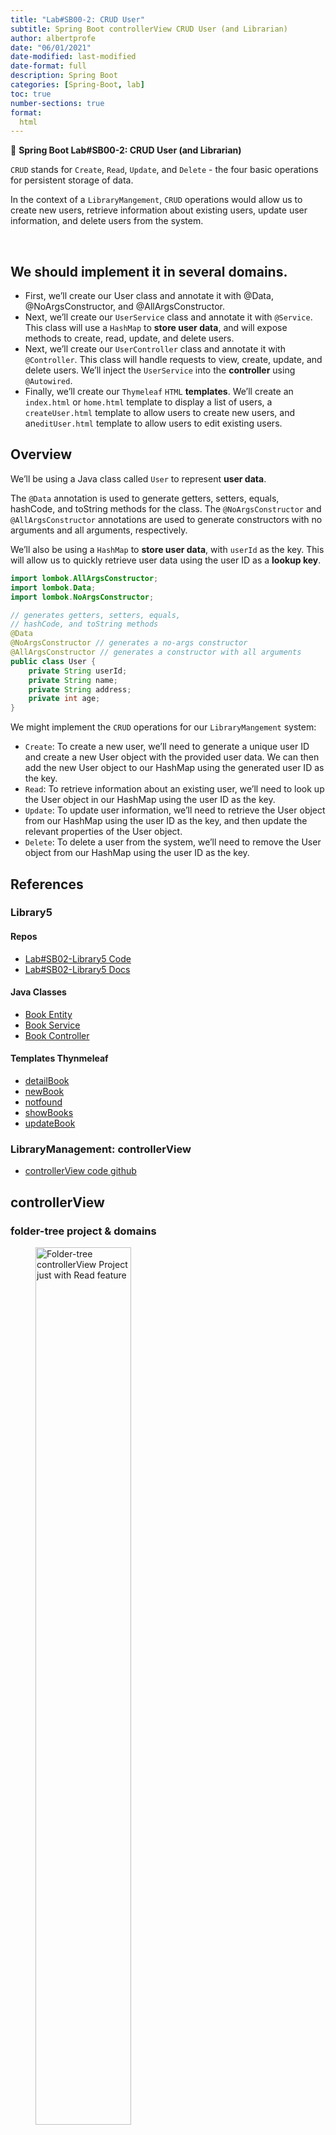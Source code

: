 ```yaml
---
title: "Lab#SB00-2: CRUD User"
subtitle: Spring Boot controllerView CRUD User (and Librarian)
author: albertprofe
date: "06/01/2021"
date-modified: last-modified
date-format: full
description: Spring Boot
categories: [Spring-Boot, lab]
toc: true
number-sections: true
format:
  html
---
```


::: {.labs}
📘 **Spring Boot Lab#SB00-2: CRUD User (and Librarian)**

``CRUD`` stands for ``Create``, ``Read``, ``Update``, and ``Delete`` - the four basic operations for persistent storage of data.

In the context of a ``LibraryMangement``, ``CRUD`` operations would allow us to create new users, retrieve information about existing users, update user information, and delete users from the system.

:::

</br>

::: {.callout-note}
## We should implement it in **several domains.**

- First, we'll create our User class and annotate it with @Data, @NoArgsConstructor, and @AllArgsConstructor.
- Next, we'll create our ``UserService`` class and annotate it with ``@Service``. This class will use a ``HashMap`` to **store user data**, and will expose methods to create, read, update, and delete users.
- Next, we'll create our ``UserController`` class and annotate it with ``@Controller``. This class will handle requests to view, create, update, and delete users. We'll inject the ``UserService`` into the **controller** using ``@Autowired``.
- Finally, we'll create our ``Thymeleaf`` ``HTML`` **templates**. We'll create an ``index.html`` or ``home.html`` template to display a list of users, a ``createUser.html`` template to allow users to create new users, and an`` editUser.html`` template to allow users to edit existing users.

:::


## Overview

We'll be using a Java class called ``User`` to represent **user data**.

::: {.column-margin}

The ``@Data`` annotation is used to generate getters, setters, equals, hashCode, and toString methods for the class. The ``@NoArgsConstructor`` and ``@AllArgsConstructor`` annotations are used to generate constructors with no arguments and all arguments, respectively.

:::

We'll also be using a ``HashMap`` to **store user data**, with ``userId`` as the key. This will allow us to quickly retrieve user data using the user ID as a **lookup key**.

```java
import lombok.AllArgsConstructor;
import lombok.Data;
import lombok.NoArgsConstructor;

// generates getters, setters, equals, 
// hashCode, and toString methods
@Data
@NoArgsConstructor // generates a no-args constructor
@AllArgsConstructor // generates a constructor with all arguments
public class User {
    private String userId;
    private String name;
    private String address;
    private int age;
}
```
We might implement the ``CRUD`` operations for our ``LibraryMangement`` system:

- ``Create``: To create a new user, we'll need to generate a unique user ID and create a new User object with the provided user data. We can then add the new User object to our HashMap using the generated user ID as the key.
- ``Read``: To retrieve information about an existing user, we'll need to look up the User object in our HashMap using the user ID as the key.
- ``Update``: To update user information, we'll need to retrieve the User object from our HashMap using the user ID as the key, and then update the relevant properties of the User object.
- ``Delete``: To delete a user from the system, we'll need to remove the User object from our HashMap using the user ID as the key.

## References 

### Library5

#### Repos

- [Lab#SB02-Library5 Code](https://github.com/AlbertProfe/cifojava2022-3/tree/master/library5){.external}
- [Lab#SB02-Library5 Docs](https://github.com/AlbertProfe/cifojava2022-3/wiki/Library5:-ThymeLeaf-Web-Project){.external}

#### Java Classes

- [Book Entity](https://github.com/AlbertProfe/cifojava2022-3/blob/master/library5/src/main/java/io/company/library/Book.java){.external}
- [Book Service](https://github.com/AlbertProfe/cifojava2022-3/blob/master/library5/src/main/java/io/company/library/BookService.java){.external}
- [Book Controller](https://github.com/AlbertProfe/cifojava2022-3/blob/master/library5/src/main/java/io/company/library/LibraryWebController.java){.external}

#### Templates Thynmeleaf

- [detailBook](https://github.com/AlbertProfe/cifojava2022-3/blob/master/library5/src/main/resources/templates/detailBook.html){.external}
- [newBook](https://github.com/AlbertProfe/cifojava2022-3/blob/master/library5/src/main/resources/templates/newBook.html){.external}
- [notfound](https://github.com/AlbertProfe/cifojava2022-3/blob/master/library5/src/main/resources/templates/notfound.html){.external}
- [showBooks](https://github.com/AlbertProfe/cifojava2022-3/blob/master/library5/src/main/resources/templates/showBooks.html){.external}
- [updateBook](https://github.com/AlbertProfe/cifojava2022-3/blob/master/library5/src/main/resources/templates/updateBook.html){.external}

### LibraryManagement: controllerView

- [controllerView code github](https://github.com/AlbertProfe/CifoJava2023/tree/master/controllerView){.external}

## controllerView

### folder-tree project & domains

![Folder-tree `controllerView` Project just with `Read` feature](/images/springboot/controllerView_read.png){width="60%"}

### Home

This cycle defines a `@Controller` class that handles requests to the `URL` `"/home"`. When a `request` is made, it adds the current date and time to the `model` object, and then `returns` **the name of the view to be rendered.** 

The view will have access to the "todayDate" attribute and can use it to display the current date and time.

```java
import org.springframework.stereotype.Controller;
import org.springframework.ui.Model;
import org.springframework.web.bind.annotation.RequestMapping;
import java.util.Date;

@Controller
public class HomeController {
    @RequestMapping("/home")
    public String gethome(Model model){

        model.addAttribute("todayDate", new Date().toString());
        return "home";
    }

}
```
:::{.column-margin}

![render html chrome: /home](/images/springboot/viewController1.png){width="60%"}
:::

## CRUD: read

### Users

The cycle request-response relies in the `@Controller` class called `UserController`, which `maps` `requests` to the `"/user/users" URL`. 

It uses an `@Autowired` `UserService` to `fetch` a **list of users and adds them to the `model`**, before returning a view called `"user/users".`


``` java
package com.example.myFirstSpring.controller;

import com.example.myFirstSpring.service.UserService;
import org.springframework.beans.factory.annotation.Autowired;
import org.springframework.stereotype.Controller;
import org.springframework.ui.Model;
import org.springframework.web.bind.annotation.RequestMapping;

@Controller
@RequestMapping("/user")
public class UserController {

    @Autowired
    UserService userService;

    @RequestMapping("/users")
    public String getAllUsers(Model model){
        // fetch all users, add to model
        model.addAttribute("users", userService.getAllUsers());
        return "user/users";
    }
}

```
:::{.column-margin}
![render html chrome: /user/users](/images/springboot/viewController2.png){width="60%"}
:::

Here we will define the @Service class, called `UserService` with a method called `getAllUsers`, which returns a `HashMap` of `user` objects.

The `HashMap` is populated **with 20 fake user objects using a utility** method called `populateFakeUsers`.

```java
package com.example.myFirstSpring.service;

import com.example.myFirstSpring.model.User;
import com.example.myFirstSpring.utils.Utils;
import org.springframework.stereotype.Service;
import java.util.HashMap;

@Service
public class UserService {
    public static HashMap<String, User> users = new HashMap<>();

    static {
        Utils.populateFakeUsers(20, users);
    }

    public HashMap<String, User> getAllUsers (){

        return users;
    }
}
```

#### Code source 

- [controllerView Project](https://github.com/AlbertProfe/CifoJava2023/tree/master/controllerView){.external}
- [Home Controller](https://github.com/AlbertProfe/CifoJava2023/blob/0a821cc862d142f213b13f65586de09236699ee9/controllerView/src/main/java/com/example/myFirstSpring/controller/HomeController.java){.external}
- [User Controller](https://github.com/AlbertProfe/CifoJava2023/blob/0a821cc862d142f213b13f65586de09236699ee9/controllerView/src/main/java/com/example/myFirstSpring/controller/UserController.java){.external}
- [Users html](https://github.com/AlbertProfe/CifoJava2023/blob/0a821cc862d142f213b13f65586de09236699ee9/controllerView/src/main/resources/templates/user/users.html){.external}
- [Home html](https://github.com/AlbertProfe/CifoJava2023/blob/0a821cc862d142f213b13f65586de09236699ee9/controllerView/src/main/resources/templates/home.html){.external}

### Librarians

Like `User request-response cyle read` feature (user-case and user-story) we will code the `Librarian`.

::: {.callout-note}
The `Librarian cycle request-response` would function similarly to the User cycle request-response, but with different URLs, controller methods, and service methods tailored to the Librarian entity.
:::

1. The `LibrarianController` would `map` requests to the appropriate URLs, such as `"/librarian/librarians"`.

2. These `requests` would be handled by methods in the `LibrarianController`, which would call methods from the `LibrarianService` to fetch or manipulate data.

::: {.column-margin}
The `LibrarianService` would contain methods for fetching and manipulating data from the Librarian entity, similar to the UserService for the User entity.
:::

3. Templates would also be created for rendering views related to the Librarian entity, using `Thymeleaf` or a similar templating engine.

#### Code source 

- [controllerView Project](https://github.com/AlbertProfe/CifoJava2023/tree/master/controllerView){.external}
- [Librarian controller](https://github.com/AlbertProfe/CifoJava2023/blob/master/controllerView/src/main/java/com/example/myFirstSpring/controller/LibrarianController.java){.external}

:::{.column-margin}
![render html chrome: /librarian/librarians](/images/springboot/viewController3.png){width="60%"}
:::

## CRUD: create

### Create book (reference)

![CRUD: create book](/images/springboot/crud-create.png)

- [The Form element](https://developer.mozilla.org/en-US/docs/Web/HTML/Element/form){.external}

::: {.callout-note}
## HTML Form: name/id

In ``HTML`` forms, the ``name`` and ``id`` **attributes** serve different purposes for form elements:

- ``name`` **attribute**: This attribute defines the ``name`` of the input element, which is used to identify the **form data in the request that is sent to the server** when the form is **submitted**. The name attribute is required for all form controls and must be unique within the form.

- ``id`` **attribute**: This attribute is used to **uniquely identify an HTML element**. It can be used to **target** the element with ``CSS`` or ``JavaScript``, and can also be used to associate a label with an input element using the for attribute.
:::

::: {.callout-note}
## HTML Form: action
The ``action`` attribute is used to **specify the URL of the server-side script or class/method that will process the form data when the form is submitted**.

This attribute is required for all forms and **specifies the location where the form data will be sent.**

The method attribute is also used to specify the ``HTTP`` method that will be used to submit the form data, such as ``GET`` or ``POST``.

:::

::: {.callout-note}
## HTML Form: for

The ``for`` attribute is used **to associate a label with an input element.**

The ``for`` attribute specifies which input element **the label belongs to by referring to the ``id`` attribute** of the input element.

:::
### Create user

1. The client sends a ``request`` to server-controller by an ``endpoint`` to get the create-user form: [Users template](https://github.com/AlbertProfe/CifoJava2023/blob/dea67f25d24bcc89a6141762d5ed17085660349b/controllerView/src/main/resources/templates/user/users.html#L27){.external}

```html
<p>
    <a th:href="@{/user/emptyForm}">Add new user to HashMap</a>
</p>
```
::: {.column-margin}
![](/images/springboot/createUser-01.png)
:::

2. The server-controller method handles the ``request`` and sends a ``response`` with the create-user form: [UserController](https://github.com/AlbertProfe/CifoJava2023/blob/dea67f25d24bcc89a6141762d5ed17085660349b/controllerView/src/main/java/com/example/myFirstSpring/controller/UserController.java#L36){.external}

```java
@RequestMapping("/emptyForm")
public String sendUserForm(){
    return "user/userForm";
}
```


3. The client renders the create-user form received from server-controller: [userForm](https://github.com/AlbertProfe/CifoJava2023/blob/dea67f25d24bcc89a6141762d5ed17085660349b/controllerView/src/main/resources/templates/user/userForm.html){.external}

```html
<form action="/user/createUser" >
    <p>
        <label for="name">Name</label>
        <input  type="text" name="name"  id="name"></p>
    <p>
        <label for="address">address</label>
        <input  type="text" name="address"  id="address"></p>
    <p>
        <label for="age">age</label>
        <input type="number" name="age"  id="age" ></p>
    <p>
        <input type="submit" value="Add new user" />
</form>
```

::: {.column-margin}
![](/images/springboot/createUser-02.png)
:::


4. The client sends a ``request`` to add this new ``user`` to ``HashMap``: [userForm](https://github.com/AlbertProfe/CifoJava2023/blob/dea67f25d24bcc89a6141762d5ed17085660349b/controllerView/src/main/resources/templates/user/userForm.html#L24){.external} 

```html
<form action="/user/createUser" >
    <input type="submit" value="Add new user" />
</form>
```
::: {.column-margin}
![](/images/springboot/createUser-03.png)
:::


5. The sever-controller method handles the ``request``, saves the ``user`` object in a ``HashMap`` and redirects the reponse: [UserController](https://github.com/AlbertProfe/CifoJava2023/blob/dea67f25d24bcc89a6141762d5ed17085660349b/controllerView/src/main/java/com/example/myFirstSpring/controller/UserController.java#L27){.external}

```java
@RequestMapping("/createUser")
public String createUser(User user){
    userService.createUser(user);
    return "redirect:users";
    //return "user/userCreationResult";
}
```
::: {.column-margin}

![](/images/springboot/createUser-04.png)
:::

## CRUD: update

### Update book (reference)

![CRUD: update book](/images/springboot/crud-update.png)

### Update user

1. The client sends a ``request`` to server-controller by an ``endpoint`` to get the update-user form: [Update user template](https://github.com/AlbertProfe/CifoJava2023/blob/e4c046a70dba18dc3fcc9515cac269dec7523374/controllerView/src/main/resources/templates/user/users.html#L19){.external}

```html
<td>
     <a th:href=
     "@{packedUserForm(idFromView=${user.value.userId})}"
     >Update</a>
</td>
```
::: {.column-margin}
![](/images/springboot/updateCrud-1.png)
:::

2. The server-controller method handles the ``request`` and sends a response with the update-user form: [UserController](https://github.com/AlbertProfe/CifoJava2023/blob/e4c046a70dba18dc3fcc9515cac269dec7523374/controllerView/src/main/java/com/example/myFirstSpring/controller/UserController.java#L42){.external}

```java
@RequestMapping("/packedUserForm")
public String packedUserForm(@RequestParam("idFromView") String id ,
                                Model model){

    User userFound = userService.findUserById(id);

    if (userFound != null){
        model.addAttribute("userFromController", userFound);
        model.addAttribute("message", "User  found");}
    else
        model.addAttribute("message", "User not found");

    return "user/userToUpdateForm";
}
```


3. The client renders the update-user form received from server-controller: [userForm](https://github.com/AlbertProfe/CifoJava2023/blob/e4c046a70dba18dc3fcc9515cac269dec7523374/controllerView/src/main/resources/templates/user/userToUpdateForm.html){.external}

```html
<form th:action=
        "@{updateUser/{idFromView}
        (idFromView=${userFromController.idUser})}"
      th:object=
        "${userFromController}"
      method=
        "post">
    <p>
        <label for="userId">User Id</label>
        <input  type="number" name="userId" id="userId" 
                th:field="*{userId}" readonly></p>
    <p>
    <p>
        <label for="name">Name</label>
        <input  type="text" name="name" id="name"
                th:field="*{name}"></p>
    <p>
        <label for="address">Address</label>
        <input  type="text" name="address" id="address"
                th:field="*{address}"></p>
    <p>
        <label for="Age">Age</label>
        <input type="number" name="age" id="age"
                th:field="*{age}" ></p>
    
        <input type="submit" value="Update user"/>
    </div>
</form>
```

::: {.column-margin}
![](/images/springboot/updateCrud-2.png)
:::


4. The client sends a request to update this ``user`` to ``HashMap``: [userForm](https://github.com/AlbertProfe/CifoJava2023/blob/e4c046a70dba18dc3fcc9515cac269dec7523374/controllerView/src/main/resources/templates/user/userToUpdateForm.html#L13){.external} 

```html
<form th:action=
        "@{updateUser/{idFromView}
        (idFromView=${userFromController.idUser})}"
      th:object=
        "${userFromController}"
      method=
        "post">
</form>
```
::: {.column-margin}
![From age 50 to 51](/images/springboot/updateCrud-3.png)
:::


5. The sever-controller method handles the request, updates the ``user`` object in a ``HashMap`` and redirects the reponse: [UserController](https://github.com/AlbertProfe/CifoJava2023/blob/e4c046a70dba18dc3fcc9515cac269dec7523374/controllerView/src/main/java/com/example/myFirstSpring/controller/UserController.java#L57){.external} and [UserService](hhttps://github.com/AlbertProfe/CifoJava2023/blob/e4c046a70dba18dc3fcc9515cac269dec7523374/controllerView/src/main/java/com/example/myFirstSpring/service/UserService.java#L41){.external}

```java
@PostMapping("/updateUser/{idFromView}")
public String updateUser(@PathVariable("idFromView") String id,
                            User updatedUser) {

    User userFound = userService.findUserById(id);

    if (userFound != null) {
        userService.updateUserByUser(updatedUser);
        return "redirect:/user/users";
    } else return "user/userNotFound";
}
```
::: {.column-margin}

![](/images/springboot/updateCrud-4.png)
:::


## CRUD: delete



1. The client sends a ``request`` to server-controller by an ``endpoint`` to delete a user: [Users template](https://github.com/AlbertProfe/CifoJava2023/blob/6cb9830203dd3376e98bd0c1b0483dc2a5f16751/controllerView/src/main/resources/templates/user/users.html#L19){.external}

::: {.column-margin}

![We are going to delete one user: Antoine](/images/springboot/crudDelete-1.png)
:::

2. The server-controller method handles the ``request`` and sends a response with the result. It could be success (user deleted) or fail (the deletion operation could not be done): [UserController](https://github.com/AlbertProfe/CifoJava2023/blob/6cb9830203dd3376e98bd0c1b0483dc2a5f16751/controllerView/src/main/java/com/example/myFirstSpring/controller/UserController.java#L72){.external}



```java
@RequestMapping("/deleteUser")
public String deleteUser(@RequestParam("idFromView") String id) {

    User userFound = userService.findUserById(id);

    if (userFound != null) {
        userService.deleteUserById(id);
        return "redirect:/user/users";
    } else return "user/userNotFound";


}
```

::: {.column-margin}

![User Antoine deleted](/images/springboot/deleteUser-2.png)
:::

The `@Controller` uses **userService** to call `@Service`: `deleteUserById`:

```java
public void deleteUserById(String id) {
    users.remove(id);
}

```

3. The server-controller method after handled the request sends the response: redirects the reponse to users: [UserController redirect](https://github.com/AlbertProfe/CifoJava2023/blob/6cb9830203dd3376e98bd0c1b0483dc2a5f16751/controllerView/src/main/java/com/example/myFirstSpring/controller/UserController.java#L79){.external}



<!--- navLinks -->
<br><br>
<div class=row>
<br>
<div class='column left previous'>
<br>
[{{< fa solid arrow-left >}} Lab#SB00-1: Library UML](/springboot/sblab0-1.qmd)
<br>
</div>
<br>
<div class='column center'>
<br>
[{{< fa solid arrow-up >}} top](#top)
<br>
</div>
<br>
<div class='column right next'>
<br>
[Lab#SB00-3: LibraryManagement  {{< fa solid arrow-right >}}](/springboot/sblab0-3.qmd)
<br>
</div>
<br>
</div>
